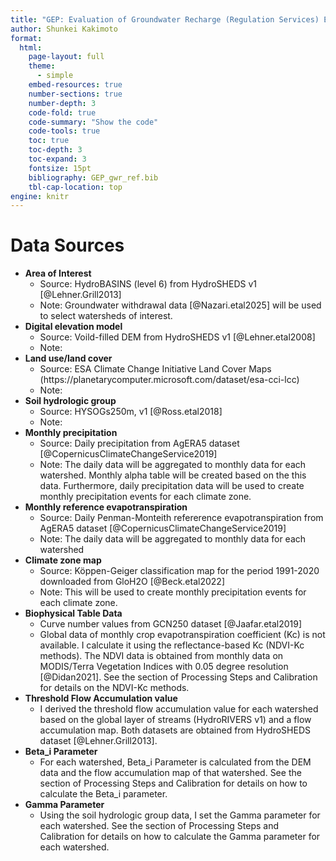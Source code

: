 ```yaml
---
title: "GEP: Evaluation of Groundwater Recharge (Regulation Services) Ecosystem Services: Literature Review"
author: Shunkei Kakimoto
format:
  html:
    page-layout: full
    theme: 
      - simple
    embed-resources: true
    number-sections: true
    number-depth: 3
    code-fold: true
    code-summary: "Show the code"
    code-tools: true
    toc: true
    toc-depth: 3
    toc-expand: 3
    fontsize: 15pt
    bibliography: GEP_gwr_ref.bib
    tbl-cap-location: top
engine: knitr
---
```


# Data Sources
+ **Area of Interest**
  + Source: HydroBASINS (level 6) from HydroSHEDS v1 [@Lehner.Grill2013]
  + Note: Groundwater withdrawal data [@Nazari.etal2025] will be used to select watersheds of interest.

+ **Digital elevation model**
  + Source:  Voild-filled DEM from HydroSHEDS v1 [@Lehner.etal2008]
  + Note: 
+ **Land use/land cover**
  + Source: ESA Climate Change Initiative Land Cover Maps (https://planetarycomputer.microsoft.com/dataset/esa-cci-lcc)
  + Note: 

+ **Soil hydrologic group**
  + Source: HYSOGs250m, v1 [@Ross.etal2018]
  + Note: 

+ **Monthly precipitation**
  + Source: Daily precipitation from AgERA5 dataset [@CopernicusClimateChangeService2019]
  + Note: The daily data will be aggregated to monthly data for each watershed. Monthly alpha table will be created based on the this data. Furthermore, daily precipitation data will be used to create monthly precipitation events for each climate zone.

+ **Monthly reference evapotranspiration**
  + Source: Daily Penman-Monteith refererence evapotranspiration from AgERA5 dataset [@CopernicusClimateChangeService2019]
  + Note: The daily data will be aggregated to monthly data for each watershed

+ **Climate zone map**
  + Source: Köppen-Geiger classification map for the period 1991-2020 downloaded from GloH2O [@Beck.etal2022]
  + Note: This will be used to create monthly precipitation events for each climate zone. 






+ **Biophysical Table Data**
  + Curve number values from GCN250 dataset [@Jaafar.etal2019]
  + Global data of monthly crop evapotranspiration coefficient (Kc) is not available. I calculate it using the reflectance-based Kc (NDVI-Kc methods). The NDVI data is obtained from monthly data on MODIS/Terra Vegetation Indices with 0.05 degree resolution [@Didan2021]. See the section of Processing Steps and Calibration for details on the NDVI-Kc methods.


+ **Threshold Flow Accumulation value**
  + I derived the threshold flow accumulation value for each watershed based on the global layer of streams (HydroRIVERS v1) and a flow accumulation map. Both datasets are obtained from HydroSHEDS dataset [@Lehner.Grill2013]. 
  
+ **Beta_i Parameter**
  + For each watershed, Beta_i Parameter is calculated from the DEM data and the flow accumulation map of that watershed. See the section of Processing Steps and Calibration for details on how to calculate the Beta_i parameter.

+ **Gamma Parameter**
  + Using the soil hydrologic group data, I set the Gamma parameter for each watershed. See the section of Processing Steps and Calibration for details on how to calculate the Gamma parameter for each watershed.




